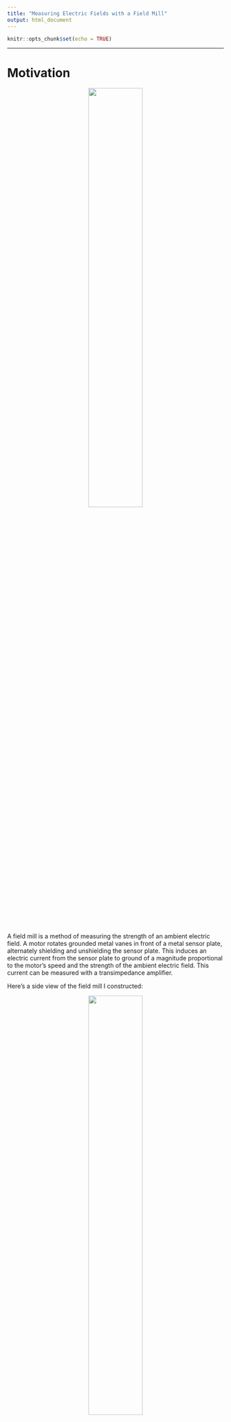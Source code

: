 ```yaml
---
title: "Measuring Electric Fields with a Field Mill"
output: html_document
---
```


```r
knitr::opts_chunk$set(echo = TRUE)
```

***
# Motivation

<center>
![](field-mill-images/frontView.jpg){#id .class width=50% height=50%}
</center>


A field mill is a method of measuring the strength of an ambient electric field. A motor rotates grounded metal vanes in front of a metal sensor plate, alternately shielding and unshielding the sensor plate. This induces an electric current from the sensor plate to ground of a magnitude proportional to the motor's speed and the strength of the ambient electric field. This current can be measured with a transimpedance amplifier.

Here's a side view of the field mill I constructed:

<center>
![](field-mill-images/sideView.jpg){#id .class width=50% height=50%}
</center>


The capacitor connected across the terminals of the motor is meant to reduce the AC noise generated by the motor's rotation.

# TIA Version 1
The below schematic depicts the transimpedance amplifier I first planned on using with my field mill. It's a fairly simple design composed of common-emitter amplifiers and JFET buffers. I1 represents the field mill itself, and the 20Meg ohm resistor provides a transimpedance of 20Meg. The amplifier after the 20Meg resistor provides a voltage gain of roughly 30 to further amplify the signal from the field mill.

![](field-mill-images/fieldmill-amp.jpg){#id .class width=100% height=100%}


Here are a few snapshots from KiCad of the design:

![](field-mill-images/traces.png){#id .class width=100% height=100%}

![](field-mill-images/3dmodel.png){#id .class width=100% height=100%}

## Testing Results
Here's a pic of the assembled amplifier. Initial tests made it clear that the circuit is highly vulnerable to low frequency powerline noise, possibly due to its high input impedance. Therefore, this circuit will need further refinement before it can be used with the field mill sensor.

![](field-mill-images/assembled.jpg){#id .class width=100% height=100%}


